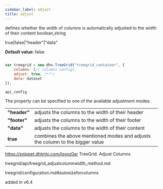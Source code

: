 ```yaml
---
sidebar_label: adjust
title: adjust
---
```



          


<Short>
 defines whether the width of columns is automatically adjusted to the width of their content






</Short>



<Type>
 boolean,string


</Type>


 true|false|"header"|"data"

<strong>Default value: </strong>  false

~~~js
 
var treegrid = new dhx.TreeGrid("treegrid_container", {
    columns: [// columns config],
    adjust: true, /*!*/ 
    data: dataset
});


~~~
	api_config

<Descr>
 
The property can be specified to one of the available adjustment modes:

<table class="webixdoc_links">
	<tbody>
        <tr>
			<td class="webixdoc_links0"><b>"header"</b></td>
			<td>adjusts the columns to the width of their header</td>
		</tr>
        <tr>
			<td class="webixdoc_links0"><b>"footer"</b></td>
			<td>adjusts the columns to the width of their footer</td>
		</tr>
        <tr>
			<td class="webixdoc_links0"><b>"data"</b></td>
			<td>adjusts the columns to the width of their content</td>
		</tr>
        <tr>
			<td class="webixdoc_links0"><b>true</b></td>
			<td>combines the above mentioned modes and adjusts the column to the bigger value</td>
		</tr>
    </tbody>
</table>


</Descr>


 https://snippet.dhtmlx.com/lgvoz0ar	TreeGrid. Adjust Columns

 treegrid/api/treegrid_adjustcolumnwidth_method.md

 treegrid/configuration.md#autosizeforcolumns

 added in v6.4

